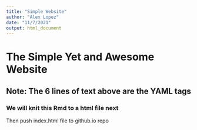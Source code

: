 ```yaml
---
title: "Simple Website"
author: "Alex Lopez"
date: "11/7/2021"
output: html_document
---
```


# The Simple Yet and Awesome Website
## Note: The 6 lines of text above are the YAML tags
### We will knit this Rmd to a html file next
Then push index.html file to github.io repo